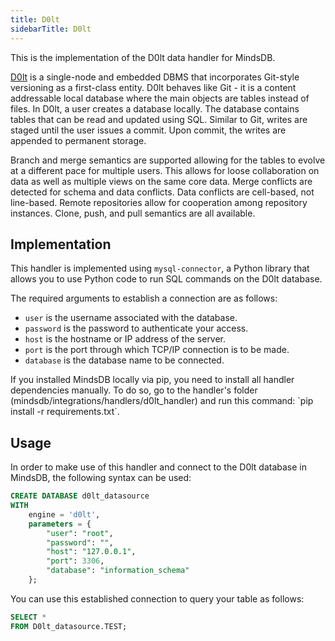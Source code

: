 ```yaml
---
title: D0lt
sidebarTitle: D0lt
---
```


This is the implementation of the D0lt data handler for MindsDB.

[D0lt](https://docs.dolthub.com/introduction/what-is-dolt) is a single-node and embedded DBMS that incorporates Git-style versioning as a first-class entity. D0lt behaves like Git - it is a content addressable local database where the main objects are tables instead of files. In D0lt, a user creates a database locally. The database contains tables that can be read and updated using SQL. Similar to Git, writes are staged until the user issues a commit. Upon commit, the writes are appended to permanent storage.

Branch and merge semantics are supported allowing for the tables to evolve at a different pace for multiple users. This allows for loose collaboration on data as well as multiple views on the same core data. Merge conflicts are detected for schema and data conflicts. Data conflicts are cell-based, not line-based. Remote repositories allow for cooperation among repository instances. Clone, push, and pull semantics are all available.

## Implementation

This handler is implemented using `mysql-connector`, a Python library that allows you to use Python code to run SQL commands on the D0lt database.

The required arguments to establish a connection are as follows:

* `user` is the username associated with the database.
* `password` is the password to authenticate your access.
* `host` is the hostname or IP address of the server.
* `port` is the port through which TCP/IP connection is to be made.
* `database` is the database name to be connected.

<Tip>
If you installed MindsDB locally via pip, you need to install all handler dependencies manually. To do so, go to the handler's folder (mindsdb/integrations/handlers/d0lt_handler) and run this command: `pip install -r requirements.txt`.
</Tip>

## Usage

In order to make use of this handler and connect to the D0lt database in MindsDB, the following syntax can be used:

```sql
CREATE DATABASE d0lt_datasource
WITH
    engine = 'd0lt',
    parameters = {
        "user": "root",
        "password": "",
        "host": "127.0.0.1",
        "port": 3306,
        "database": "information_schema"
    };
```

You can use this established connection to query your table as follows:

```sql
SELECT *
FROM D0lt_datasource.TEST;
```
